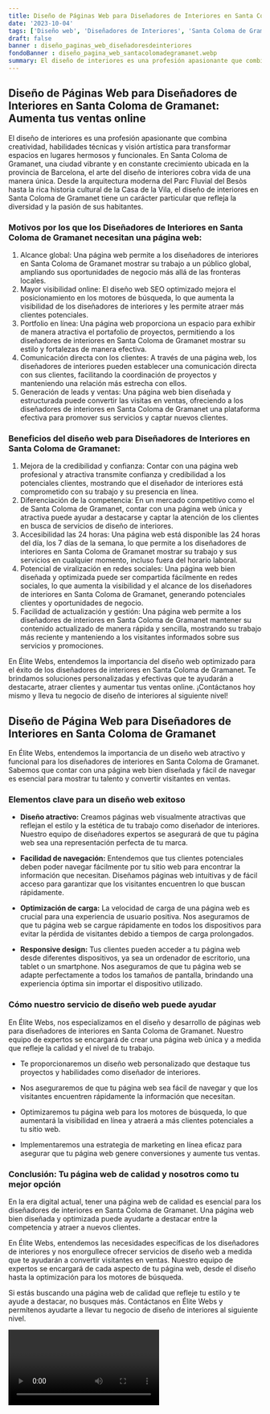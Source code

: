 ```yaml
---
title: Diseño de Páginas Web para Diseñadores de Interiores en Santa Coloma de Gramanet
date: '2023-10-04'
tags: ['Diseño web', 'Diseñadores de Interiores', 'Santa Coloma de Gramanet']
draft: false
banner : diseño_paginas_web_diseñadoresdeinteriores
fondoBanner : diseño_pagina_web_santacolomadegramanet.webp
summary: El diseño de interiores es una profesión apasionante que combina creatividad, habilidades técnicas y visión artística para transformar espacios en lugares hermosos y funcionales. En Santa Coloma de Gramanet, una ciudad vibrante y en constante crecimiento ubicada en la provincia de Barcelona, el arte del diseño de interiores cobra vida de una manera única. Desde la arquitectura moderna del Parc Fluvial del Besòs hasta la rica historia cultural de la Casa de la Vila, el diseño de interiores en Santa Coloma de Gramanet tiene un carácter particular que refleja la diversidad y la pasión de sus habitantes.
---
```


## Diseño de Páginas Web para Diseñadores de Interiores en Santa Coloma de Gramanet: Aumenta tus ventas online

El diseño de interiores es una profesión apasionante que combina creatividad, habilidades técnicas y visión artística para transformar espacios en lugares hermosos y funcionales. En Santa Coloma de Gramanet, una ciudad vibrante y en constante crecimiento ubicada en la provincia de Barcelona, el arte del diseño de interiores cobra vida de una manera única. Desde la arquitectura moderna del Parc Fluvial del Besòs hasta la rica historia cultural de la Casa de la Vila, el diseño de interiores en Santa Coloma de Gramanet tiene un carácter particular que refleja la diversidad y la pasión de sus habitantes.

### Motivos por los que los Diseñadores de Interiores en Santa Coloma de Gramanet necesitan una página web:
1. Alcance global: Una página web permite a los diseñadores de interiores en Santa Coloma de Gramanet mostrar su trabajo a un público global, ampliando sus oportunidades de negocio más allá de las fronteras locales.
2. Mayor visibilidad online: El diseño web SEO optimizado mejora el posicionamiento en los motores de búsqueda, lo que aumenta la visibilidad de los diseñadores de interiores y les permite atraer más clientes potenciales.
3. Portfolio en línea: Una página web proporciona un espacio para exhibir de manera atractiva el portafolio de proyectos, permitiendo a los diseñadores de interiores en Santa Coloma de Gramanet mostrar su estilo y fortalezas de manera efectiva.
4. Comunicación directa con los clientes: A través de una página web, los diseñadores de interiores pueden establecer una comunicación directa con sus clientes, facilitando la coordinación de proyectos y manteniendo una relación más estrecha con ellos.
5. Generación de leads y ventas: Una página web bien diseñada y estructurada puede convertir las visitas en ventas, ofreciendo a los diseñadores de interiores en Santa Coloma de Gramanet una plataforma efectiva para promover sus servicios y captar nuevos clientes.

### Beneficios del diseño web para Diseñadores de Interiores en Santa Coloma de Gramanet:
1. Mejora de la credibilidad y confianza: Contar con una página web profesional y atractiva transmite confianza y credibilidad a los potenciales clientes, mostrando que el diseñador de interiores está comprometido con su trabajo y su presencia en línea.
2. Diferenciación de la competencia: En un mercado competitivo como el de Santa Coloma de Gramanet, contar con una página web única y atractiva puede ayudar a destacarse y captar la atención de los clientes en busca de servicios de diseño de interiores.
3. Accesibilidad las 24 horas: Una página web está disponible las 24 horas del día, los 7 días de la semana, lo que permite a los diseñadores de interiores en Santa Coloma de Gramanet mostrar su trabajo y sus servicios en cualquier momento, incluso fuera del horario laboral.
4. Potencial de viralización en redes sociales: Una página web bien diseñada y optimizada puede ser compartida fácilmente en redes sociales, lo que aumenta la visibilidad y el alcance de los diseñadores de interiores en Santa Coloma de Gramanet, generando potenciales clientes y oportunidades de negocio.
5. Facilidad de actualización y gestión: Una página web permite a los diseñadores de interiores en Santa Coloma de Gramanet mantener su contenido actualizado de manera rápida y sencilla, mostrando su trabajo más reciente y manteniendo a los visitantes informados sobre sus servicios y promociones.

En Élite Webs, entendemos la importancia del diseño web optimizado para el éxito de los diseñadores de interiores en Santa Coloma de Gramanet. Te brindamos soluciones personalizadas y efectivas que te ayudarán a destacarte, atraer clientes y aumentar tus ventas online. ¡Contáctanos hoy mismo y lleva tu negocio de diseño de interiores al siguiente nivel!

<GifSeo />

<Cta />

## Diseño de Página Web para Diseñadores de Interiores en Santa Coloma de Gramanet

En Élite Webs, entendemos la importancia de un diseño web atractivo y funcional para los diseñadores de interiores en Santa Coloma de Gramanet. Sabemos que contar con una página web bien diseñada y fácil de navegar es esencial para mostrar tu talento y convertir visitantes en ventas.

### Elementos clave para un diseño web exitoso

- **Diseño atractivo:** Creamos páginas web visualmente atractivas que reflejan el estilo y la estética de tu trabajo como diseñador de interiores. Nuestro equipo de diseñadores expertos se asegurará de que tu página web sea una representación perfecta de tu marca.

- **Facilidad de navegación:** Entendemos que tus clientes potenciales deben poder navegar fácilmente por tu sitio web para encontrar la información que necesitan. Diseñamos páginas web intuitivas y de fácil acceso para garantizar que los visitantes encuentren lo que buscan rápidamente.

- **Optimización de carga:** La velocidad de carga de una página web es crucial para una experiencia de usuario positiva. Nos aseguramos de que tu página web se cargue rápidamente en todos los dispositivos para evitar la pérdida de visitantes debido a tiempos de carga prolongados.

- **Responsive design:** Tus clientes pueden acceder a tu página web desde diferentes dispositivos, ya sea un ordenador de escritorio, una tablet o un smartphone. Nos aseguramos de que tu página web se adapte perfectamente a todos los tamaños de pantalla, brindando una experiencia óptima sin importar el dispositivo utilizado.

### Cómo nuestro servicio de diseño web puede ayudar

En Élite Webs, nos especializamos en el diseño y desarrollo de páginas web para diseñadores de interiores en Santa Coloma de Gramanet. Nuestro equipo de expertos se encargará de crear una página web única y a medida que refleje la calidad y el nivel de tu trabajo.

- Te proporcionaremos un diseño web personalizado que destaque tus proyectos y habilidades como diseñador de interiores.

- Nos aseguraremos de que tu página web sea fácil de navegar y que los visitantes encuentren rápidamente la información que necesitan.

- Optimizaremos tu página web para los motores de búsqueda, lo que aumentará la visibilidad en línea y atraerá a más clientes potenciales a tu sitio web.

- Implementaremos una estrategia de marketing en línea eficaz para asegurar que tu página web genere conversiones y aumente tus ventas.

### Conclusión: Tu página web de calidad y nosotros como tu mejor opción

En la era digital actual, tener una página web de calidad es esencial para los diseñadores de interiores en Santa Coloma de Gramanet. Una página web bien diseñada y optimizada puede ayudarte a destacar entre la competencia y atraer a nuevos clientes.

En Élite Webs, entendemos las necesidades específicas de los diseñadores de interiores y nos enorgullece ofrecer servicios de diseño web a medida que te ayudarán a convertir visitantes en ventas. Nuestro equipo de expertos se encargará de cada aspecto de tu página web, desde el diseño hasta la optimización para los motores de búsqueda.

Si estás buscando una página web de calidad que refleje tu estilo y te ayude a destacar, no busques más. Contáctanos en Élite Webs y permítenos ayudarte a llevar tu negocio de diseño de interiores al siguiente nivel.

<Video />

<CtaBot job='Diseñadores de Interiores' city='Santa Coloma de Gramanet'/>

<Gmaps query='Santa Coloma de Gramanet+españa+maps' />